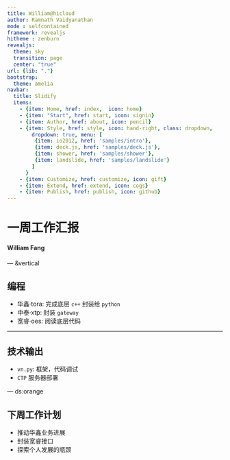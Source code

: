 ```yaml
---
title: William@hicloud
author: Ramnath Vaidyanathan
mode : selfcontained
framework: revealjs
hitheme : zenburn
revealjs:
  theme: sky
  transition: page
  center: "true"
url: {lib: "."}
bootstrap:
  theme: amelia
navbar:
  title: Slidify
  items: 
    - {item: Home, href: index,  icon: home}
    - {item: "Start", href: start, icon: signin}
    - {item: Author, href: about, icon: pencil}
    - {item: Style, href: style, icon: hand-right, class: dropdown, 
        dropdown: true, menu: [
         {item: io2012, href: 'samples/intro'},
         {item: deck.js, href: 'samples/deck.js'},
         {item: shower, href: 'samples/shower'},
         {item: landslide, href: 'samples/landslide'}
        ]
      }
    - {item: Customize, href: customize, icon: gift}
    - {item: Extend, href: extend, icon: cogs}
    - {item: Publish, href: publish, icon: github}
---
```

# 一周工作汇报
#### William Fang

--- &vertical

## 编程

- 华鑫·tora: 完成底层 `c++` 封装给 `python`
- 中泰·xtp: 封装 `gateway`
- 宽睿·oes: 阅读底层代码

*** 
## 技术输出

- `vn.py`: 框架，代码调试
- `CTP` 服务器部署

--- ds:orange

## 下周工作计划

- 推动华鑫业务进展
- 封装宽睿接口
- 探索个人发展的瓶颈
